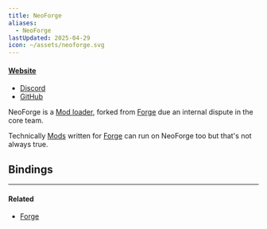 ```yaml
---
title: NeoForge
aliases:
  - NeoForge
lastUpdated: 2025-04-29
icon: ~/assets/neoforge.svg
---
```




#### [Website](https://neoforged.net)

- [Discord](https://discord.neoforged.net)
- [GitHub](https://github.com/neoforged/NeoForge)

NeoForge is a [Mod loader](/modloader), forked from [Forge](/forge) due an internal dispute in the core team.

Technically [Mods](/mod) written for [Forge](/forge) can run on NeoForge too but that's not always true.

## Bindings

<Bindings client:load data={neoforgeBindings} />

---

#### Related

- [Forge](/forge)
